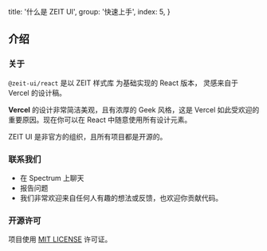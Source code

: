 
  title: '什么是 ZEIT UI',
  group: '快速上手',
  index: 5,
}


## 介绍

### 关于

`@zeit-ui/react` 是以 <Link rel="nofollow" target="_blank" href="https://github.com/zeit-ui/zeit-style">ZEIT 样式库</Link> 为基础实现的 React 版本，
灵感来自于 <Link rel="nofollow" target="_blank" href="https://vercel.co/design">Vercel 的设计稿</Link>。

<b>Vercel</b> 的设计非常简洁美观，且有浓厚的 Geek 风格，这是 Vercel 如此受欢迎的重要原因。现在你可以在 React 中随意使用所有设计元素。

ZEIT UI 是非官方的组织，且所有项目都是开源的。

<Spacer y={3} />

### 联系我们

- <Link color target="_blank" rel="nofollow" href="https://spectrum.chat/zeit-ui/general?tab=posts">在 Spectrum 上聊天</Link>
- <Link color target="_blank" rel="nofollow" href="https://github.com/zeit-ui/react/issues/new">报告问题</Link>
- 我们非常欢迎来自任何人有趣的想法或反馈，也欢迎你贡献代码。

<Spacer y={3} />

### 开源许可

项目使用 [MIT LICENSE](https://github.com/zeit-ui/react/blob/master/LICENSE) 许可证。


